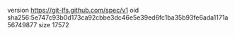 version https://git-lfs.github.com/spec/v1
oid sha256:5e747c93b0d173ca92cbbe3dc46e5e39ed6fc1ba35b93fe6ada1171a56749877
size 17572
